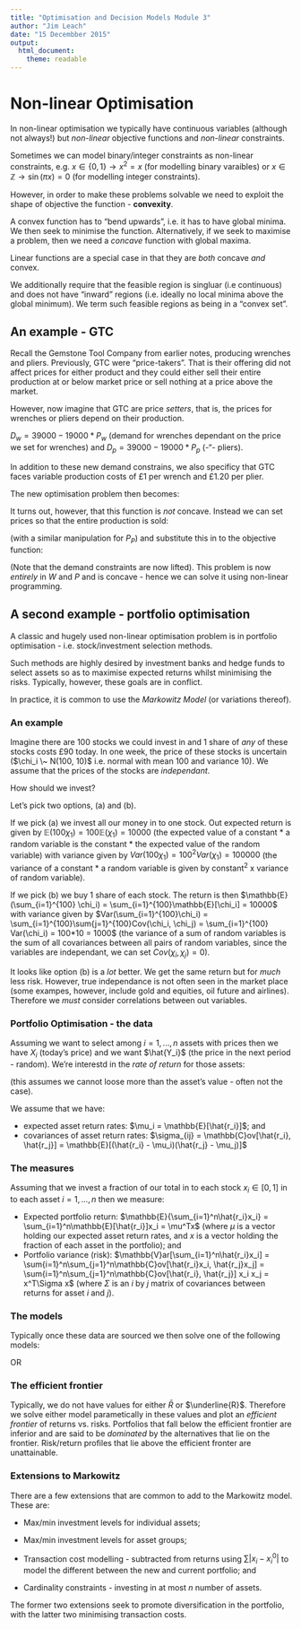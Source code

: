 ```yaml
---
title: "Optimisation and Decision Models Module 3"
author: "Jim Leach"
date: "15 Decembber 2015"
output:
  html_document:
    theme: readable
---
```


# Non-linear Optimisation

In non-linear optimisation we typically have continuous variables (although not always!) but _non-linear_ objective functions and _non-linear_ constraints.

Sometimes we can model binary/integer constraints as non-linear constraints, e.g. $x\in\{0, 1\} \rightarrow x^2 = x$ (for modelling binary varaibles) or $x\in\mathbb{Z}\rightarrow \sin(\pi x) = 0$ (for modelling integer constraints).

However, in order to make these problems solvable we need to exploit the shape of objective the function - __convexity__.

A convex function has to "bend upwards", i.e. it has to have global minima. We then seek to minimise the function. Alternatively, if we seek to maximise a problem, then we need a _concave_ function with global maxima.

Linear functions are a special case in that they are _both_ concave _and_ convex.

We additionally require that the feasible region is singluar (i.e continuous) and does not have "inward" regions (i.e. ideally no local minima above the global minimum). We term such feasible regions as being in a "convex set".

## An example - GTC

Recall the Gemstone Tool Company from earlier notes, producing wrenches and pliers. Previously, GTC were "price-takers". That is their offering did not affect prices for either product and they could either sell their entire production at or below market price or sell nothing at a price above the market. 

However, now imagine that GTC are price _setters_, that is, the prices for wrenches or pliers depend on their production.

$D_w = 39000 - 19000*P_w$ (demand for wrenches dependant on the price we set for wrenches) and $D_p = 39000 - 19000*P_p$ (-"- pliers).

In addition to these new demand constrains, we also specificy that GTC faces variable production costs of £1 per wrench and £1.20 per plier. 

The new optimisation problem then becomes:

\begin{equation*}
\begin{split}
\text{Profits = quantity * price: }\\
\max W.(P_w - 1.0) + P.(P_P - 1.20) \\
s.t: \\
1.5W + 1.0P \leq 27000 \\
1.0W + 1.0P \leq 21000 \\
0.3W + 0.5P \leq 9000  \\
\text{(Quantities must not exceed demand)} \\
W \leq 39000-19000*P_W \\
P \leq 39000-19000*P_P \\
W, P, P_W, P_P \geq 0
\end{split}
\end{equation*}

It turns out, however, that this function is _not_ concave. Instead we can set prices so that the entire production is sold:

\begin{equation*}
39000 - 19000P_W = W \leftrightarrow P_W = \dfrac{39000 - W}{19000}
\end{equation*}

(with a similar manipulation for $P_P$) and substitute this in to the objective function:

\begin{equation*}
\max W.(\dfrac{39000 - W}{19000} - 1.0) + P.(\dfrac{39000 - P}{19000} - 1.2)
\end{equation*}

(Note that the demand constraints are now lifted). This problem is now _entirely_ in $W$ and $P$ and is concave - hence we can solve it using non-linear programming. 

## A second example - portfolio optimisation

A classic and hugely used non-linear optimisation problem is in portfolio optimisation - i.e. stock/investment selection methods. 

Such methods are highly desired by investment banks and hedge funds to select assets so as to maximise expected returns whilst minimising the risks. Typically, however, these goals are in conflict. 

In practice, it is common to use the _Markowitz Model_ (or variations thereof).

### An example

Imagine there are 100 stocks we could invest in and 1 share of _any_ of these stocks costs £90 today. In one week, the price of these stocks is uncertain ($\chi_i \~ N(100, 10)$ i.e. normal with mean 100 and variance 10). We assume that the prices of the stocks are _independant_.

How should we invest?

Let's pick two options, (a) and (b). 


If we pick (a) we invest all our money in to one stock. Out expected return is given by $\mathbb{E}(100 \chi_1) = 100 \mathbb{E} ( \chi_1) = 10000$ (the expected value of a constant * a random variable is the constant * the expected value of the random variable) with variance given by $Var(100\chi_1) = 100^2Var(\chi_1) = 100000$ (the variance of a constant * a random variable is given by constant^2^ x variance of random variable).

If we pick (b) we buy 1 share of each stock. The return is then $\mathbb{E} (\sum_{i=1}^{100} \chi_i) = \sum_{i=1}^{100}\mathbb{E}[\chi_i] = 10000$ with variance given by $Var(\sum_{i=1}^{100}\chi_i) = \sum_{i=1}^{100}\sum{j=1}^{100}Cov(\chi_i, \chi_j) = \sum_{i=1}^{100} Var(\chi_i) = 100*10 = 1000$ (the variance of a sum of random variables is the sum of all covariances between all pairs of random variables, since the variables are independant, we can set $Cov(\chi_i, \chi_j)= 0$).

It looks like option (b) is a _lot_ better. We get the same return but for _much_ less risk. However, true independance is not often seen in the market place (some exampes, however, include gold and equities, oil future and airlines). Therefore we _must_ consider correlations between out variables.

### Portfolio Optimisation - the data

Assuming we want to select among $i = 1, ..., n$ assets with prices then we have $X_i$ (today's price) and we want $\hat{Y_i}$ (the price in the next period - random). We're interestd in the _rate of return_ for those assets:

\begin{equation*}
\hat{r_i} = \dfrac{\hat{Y_i} - Xi}{X_i} \in [-1, \infty]
\end{equation*}

(this assumes we cannot loose more than the asset's value - often not the case).

We assume that we have:

* expected asset return rates: $\mu_i = \mathbb{E}[\hat{r_i}]$; and
* covariances of asset return rates: $\sigma_{ij} = \mathbb{C}ov[\hat{r_i}, \hat{r_j}] = \mathbb{E}[(\hat{r_i} - \mu_i)(\hat{r_j} - \mu_j)]$

### The measures

Assuming that we invest a fraction of our total in to each stock $x_i \in [0, 1]$ in to each asset $i = 1, ..., n$ then we measure:

* Expected portfolio return: $\mathbb{E}{\sum_{i=1}^n\hat{r_i}x_i} = \sum_{i=1}^n\mathbb{E}[\hat{r_i}]x_i = \mu^Tx$ (where $\mu$ is a vector holding our expected asset return rates, and $x$ is a vector holding the fraction of each asset in the portfolio); and
* Portfolio variance (risk): $\mathbb{V}ar[\sum_{i=1}^n\hat{r_i}x_i] = \sum{i=1}^n\sum_{j=1}^n\mathbb{C}ov[\hat{r_i}x_i, \hat{r_j}x_j] = \sum{i=1}^n\sum_{j=1}^n\mathbb{C}ov[\hat{r_i}, \hat{r_j}] x_i x_j = x^T\Sigma x$ (where $\Sigma$ is an $i$ by $j$ matrix of covariances between returns for asset $i$ and $j$).

### The models

Typically once these data are sourced we then solve one of the following models:

\begin{equation*}
\begin{split}
\max \mu^Tx \text{ maximise returns} \\
\\
s.t: \\
\text{budget constraint (e is a vector of all 1's)} \\
e^Tx = 1 \\
\\
\text{ maximum acceptable risk} \\
x^T\Sigma x \leq \bar{R} \\
\\
\text{ no short selling} \\
x \geq 0 
\end{split}
\end{equation*}

OR

\begin{equation*}
\begin{split}
\min x^T\Sigma x \text{ minimise risk} \\
\\
s.t: \\
\text{budget constraint (e is a vector of all 1's)} \\
e^Tx = 1 \\
\\
\text{ min acceptable return} \\
\mu^Tx \geq \underline{R} \\
\\
\text{ no short selling} \\
x \geq 0 
\end{split}
\end{equation*}

### The efficient frontier

Typically, we do not have values for either $\bar{R}$ or $\underline{R}$. Therefore we solve either model parametically in these values and plot an _efficient frontier_ of returns vs. risks. Portfolios that fall below the efficient frontier are inferior and are said to be _dominated_ by the alternatives that lie on the frontier. Risk/return profiles that lie above the efficient fronter are unattainable. 


### Extensions to Markowitz

There are a few extensions that are common to add to the Markowitz model. These are:

* Max/min investment levels for individual assets;
* Max/min investment levels for asset groups;

* Transaction cost modelling - subtracted from returns using $\sum|x_i-x_i^0|$ to model the different between the new and current portfolio; and
* Cardinality constraints - investing in at most $n$ number of assets.

The former two extensions seek to promote diversification in the portfolio, with the latter two minimising transaction costs. 



